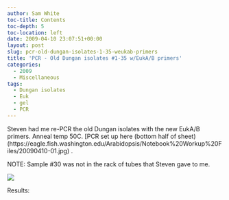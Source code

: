 ```yaml
---
author: Sam White
toc-title: Contents
toc-depth: 5
toc-location: left
date: 2009-04-10 23:07:51+00:00
layout: post
slug: pcr-old-dungan-isolates-1-35-weukab-primers
title: 'PCR - Old Dungan isolates #1-35 w/EukA/B primers'
categories:
  - 2009
  - Miscellaneous
tags:
  - Dungan isolates
  - Euk
  - gel
  - PCR
---
```


Steven had me re-PCR the old Dungan isolates with the new EukA/B primers. Anneal temp 50C. [PCR set up here (bottom half of sheet)(https://eagle.fish.washington.edu/Arabidopsis/Notebook%20Workup%20Files/20090410-01.jpg) .

NOTE: Sample #30 was not in the rack of tubes that Steven gave to me.

![](https://eagle.fish.washington.edu/Arabidopsis/20090410-01.jpg)

Results:
